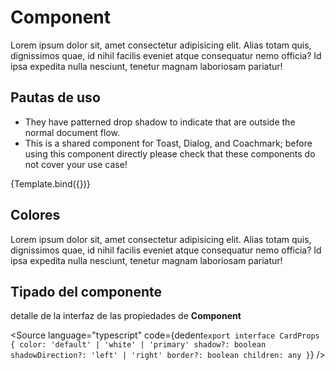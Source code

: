 

<Meta title="Atoms/Avatar" component={Avatar} />


# Component

Lorem ipsum dolor sit, amet consectetur adipisicing elit. Alias totam quis, dignissimos quae, id nihil facilis eveniet atque consequatur nemo officia? Id ipsa expedita nulla nesciunt, tenetur magnam laboriosam pariatur!

## **Pautas de uso**

- They have patterned drop shadow to indicate that are outside the normal document flow.
- This is a shared component for Toast, Dialog, and Coachmark; before using this component directly please check that these components do not cover your use case!

<Story name="Default" args={{}}>
  {Template.bind({})}
</Story>

## **Colores**

Lorem ipsum dolor sit, amet consectetur adipisicing elit. Alias totam quis, dignissimos quae, id nihil facilis eveniet atque consequatur nemo officia? Id ipsa expedita nulla nesciunt, tenetur magnam laboriosam pariatur!

<Canvas>
  <Story name="Colores">
    <Avatar color={Colors.red} />
    <Avatar color={Colors.purple} />
    <Avatar color={Colors.blue} />
    <Avatar color={Colors.cyan} />
    <Avatar color={Colors.amber} />
    <Avatar color={Colors.lime} />
    <Avatar color={Colors.green} />
    <Avatar color={Colors.smerald} />
    <Avatar color={Colors.orange} />
    <Avatar color={Colors.sky} />
    <Avatar color={Colors.teal} />
  </Story>
</Canvas>

## Tipado del componente

detalle de la interfaz de las propiedades de **Component**

<Source
  language="typescript"
  code={dedent`
    export interface CardProps {
      color: 'default' | 'white' | 'primary'
      shadow?: boolean
      shadowDirection?: 'left' | 'right'
      border?: boolean
      children: any
    }
  `}
/>

